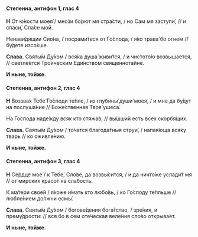 #### Степенна, антифон 1, глас 4

**Н** От ю́ности моея́ / мно́зи бо́рют мя стра́сти, / но Сам мя заступи́, // и спаси́, Спа́се мой.

Ненави́дящии Сио́на, / посрами́теся от Го́спода, / я́ко трава́ бо огне́м // бу́дете изсо́хше.

**Слава.** Святы́м Ду́хом / вся́ка душа́ живи́тся, / и чистото́ю возвыша́ется, // светле́ется Тро́ическим Еди́нством священнота́йне.

**И ныне, тойже.**

#### Степенна, антифон 2, глас 4

**Н** Воззва́х Тебе́ Го́споди те́пле, / из глубины́ души́ моея́, / и мне да бу́дут на послуша́ние // Боже́ственная Твоя́ ушеса́.

На Го́спода наде́жду всяк кто стяжа́в, // вы́шший есть всех скорбя́щих.

**Слава.** Святы́м Ду́хом / то́чатся благода́тныя струи́, / напая́юща вся́ку тварь // ко оживле́нию.

**И ныне, тойже.**

#### Степенна, антифон 3, глас 4

**Н** Се́рдце мое́ / к Тебе́, Сло́ве, да возвы́сится, / и да ничто́же услади́т мя // от мирски́х красо́т на сла́бость.

К ма́тери свое́й / я́коже и́мать кто любо́вь, / ко Го́споду те́пльше // любле́нием до́лжни есмы́.

**Слава.** Святы́м Ду́хом / богове́дения бога́тство, / зре́ния, и прему́дрости: // вся бо в сем оте́ческая веле́ния сло́во открыва́ет.

**И ныне, тойже.**
